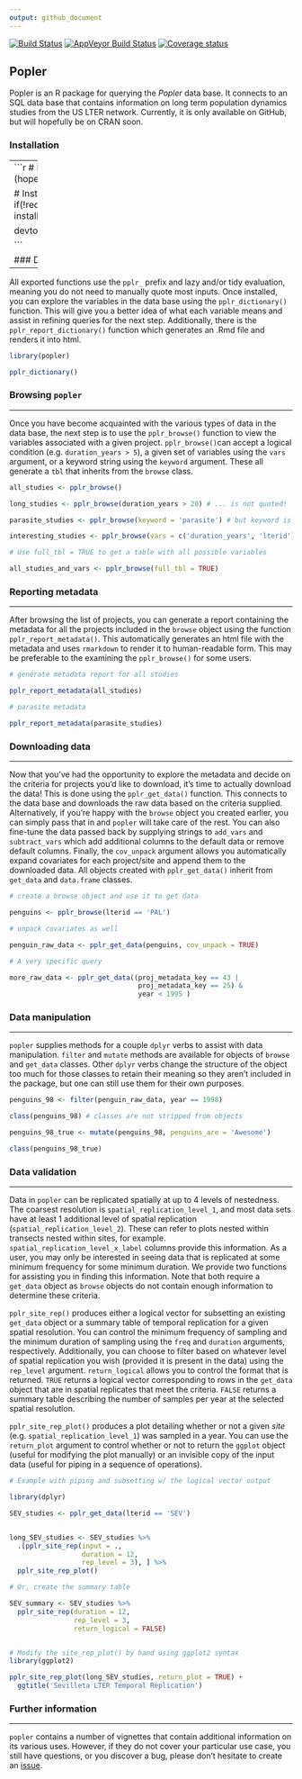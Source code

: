 ```yaml
---
output: github_document
---
```


<!-- README.md is generated from README.Rmd. Please edit that file -->


[![Build Status](https://travis-ci.org/AldoCompagnoni/popler.svg?branch=master)](https://travis-ci.org/AldoCompagnoni/popler)
[![AppVeyor Build Status](https://ci.appveyor.com/api/projects/status/github/AldoCompagnoni/popler?branch=master&svg=true)](https://ci.appveyor.com/project/AldoCompagnoni/popler)
[![Coverage status](https://codecov.io/gh/AldoCompagnoni/popler/branch/master/graph/badge.svg)](https://codecov.io/github/AldoCompagnoni/popler?branch=master)

## Popler

Popler is an R package for querying the _Popler_ data base. It connects to 
an SQL data base that contains information on long term population dynamics 
studies from the US LTER network. Currently, it is only available on GitHub,
but will hopefully be on CRAN soon.


### Installation

------
```r

# Install stable version once on CRAN (hopefully soon!)
install.packages('popler')


# Install development version now
if(!require(devtools, quietly = TRUE)) {
  install.packages(devtools)
}

devtools::install_github('AldoCompagnoni/popler')


```


### Dictionary of variables

------

All exported functions use the `pplr_` prefix and lazy and/or tidy evaluation, 
meaning you  do not need to manually quote most inputs. Once installed, you can
explore the variables in the data base using the `pplr_dictionary()` function. 
This will  give you a better idea of what each variable means and assist in 
refining queries for the next step. Additionally, there is the 
`pplr_report_dictionary()` function  which generates an .Rmd file and renders
it into html. 

```r

library(popler)

pplr_dictionary()

```


### Browsing `popler`

------

Once you have become acquainted with the various types of data in the data base,
the next step is to use the `pplr_browse()` function to view the variables 
associated with a given project. `pplr_browse()`can accept a logical condition
(e.g. `duration_years > 5`), a given set of variables using the `vars` argument,
or a keyword string using the `keyword` argument. These all generate a `tbl` that
inherits from the `browse` class. 

```r

all_studies <- pplr_browse()

long_studies <- pplr_browse(duration_years > 20) # ... is not quoted!

parasite_studies <- pplr_browse(keyword = 'parasite') # but keyword is quoted

interesting_studies <- pplr_browse(vars = c('duration_years', 'lterid')) # so are vars

# Use full_tbl = TRUE to get a table with all possible variables

all_studies_and_vars <- pplr_browse(full_tbl = TRUE)

```


### Reporting metadata

-----

After browsing the list of projects, you can generate a report containing the
metadata for all the projects included in the `browse` object using the function
`pplr_report_metadata()`. This automatically generates an html file with the 
metadata and uses `rmarkdown` to render it to human-readable form. This may be
preferable to the examining the `pplr_browse()` for some users.

``` r

# generate metadata report for all studies

pplr_report_metadata(all_studies)

# parasite metadata

pplr_report_metadata(parasite_studies)


```


### Downloading data

-----

Now that you've had the opportunity to explore the metadata and decide on 
the criteria for projects you'd like to download, it's time to actually
download the data! This is done using the `pplr_get_data()` function. 
This connects to the data base and downloads the raw data based on the criteria
supplied. Alternatively, if you're happy with the `browse` object you created
earlier, you can simply pass that in and `popler` will take care of the rest.
You can also fine-tune the data passed back by supplying strings to `add_vars`
and `subtract_vars` which add additional columns to the default data or remove
default columns. Finally, the `cov_unpack` argument allows you automatically 
expand covariates for each project/site and append them to the downloaded data.
All objects created with `pplr_get_data()` inherit from `get_data`
and `data.frame` classes.

```r

# create a browse object and use it to get data

penguins <- pplr_browse(lterid == 'PAL')

# unpack covariates as well

penguin_raw_data <- pplr_get_data(penguins, cov_unpack = TRUE)

# A very specific query

more_raw_data <- pplr_get_data((proj_metadata_key == 43 | 
                                proj_metadata_key == 25) & 
                                year < 1995 )

```


### Data manipulation

------

`popler` supplies methods for a couple `dplyr` verbs to assist with data 
manipulation. `filter` and `mutate` methods are available for objects 
of `browse` and `get_data` classes. Other `dplyr` verbs change the structure
of the object too much for those classes to retain their meaning so they aren't
included in the package, but one can still use them for their own purposes.

```r

penguins_98 <- filter(penguin_raw_data, year == 1998)

class(penguins_98) # classes are not stripped from objects

penguins_98_true <- mutate(penguins_98, penguins_are = 'Awesome')

class(penguins_98_true)

```


### Data validation

-----

Data in `popler` can be replicated spatially at up to 4 levels of nestedness.
The coarsest resolution is `spatial_replication_level_1`, and most data sets
have at least 1 additional level of spatial replication (`spatial_replication_level_2`).
These can refer to plots nested within transects nested within sites, for example.
`spatial_replication_level_x_label` columns provide this information. As a user,
you may only be interested in seeing data that is replicated at some minimum frequency
for some minimum duration. We provide two functions for assisting you in finding
this information. Note that both require a `get_data` object as `browse` objects
do not contain enough information to determine these criteria.

`pplr_site_rep()` produces either a logical vector for subsetting an existing 
`get_data` object or a summary table of temporal replication for a given spatial
resolution. You can control the minimum frequency of sampling and the minimum 
duration of sampling using the `freq` and `duration` arguments, respectively. 
Additionally, you can choose to filter based on whatever level of spatial 
replication you wish (provided it is present in the data) using the `rep_level`
argument. `return_logical` allows you to control the format that is returned.
`TRUE` returns a logical vector corresponding to rows in the `get_data` object
that are in spatial replicates that meet the criteria. `FALSE` returns a summary
table describing the number of samples per year at the selected spatial resolution.

`pplr_site_rep_plot()` produces a plot detailing whether or not a given
_site_ (e.g. `spatial_replication_level_1`) was sampled in a year. You can use
the `return_plot` argument to control whether or not to return the `ggplot` 
object (useful for modifying the plot manually) or an invisible copy of the 
input data (useful for piping in a sequence of operations).


```r

# Example with piping and subsetting w/ the logical vector output

library(dplyr)

SEV_studies <- pplr_get_data(lterid == 'SEV')


long_SEV_studies <- SEV_studies %>%
  .[pplr_site_rep(input = .,
                  duration = 12,
                  rep_level = 3), ] %>%
  pplr_site_rep_plot()

# Or, create the summary table

SEV_summary <- SEV_studies %>% 
  pplr_site_rep(duration = 12,
                rep_level = 3,
                return_logical = FALSE)


# Modify the site_rep_plot() by hand using ggplot2 syntax
library(ggplot2)

pplr_site_rep_plot(long_SEV_studies, return_plot = TRUE) +
  ggtitle('Sevilleta LTER Temporal Replication')


```

### Further information

------

`popler` contains a number of vignettes that contain additional information on
its various uses. However, if they do not cover your particular use case,
you still have questions, or you discover a bug, please don't hesitate to create an [issue](https://github.com/AldoCompagnoni/popler/issues).

